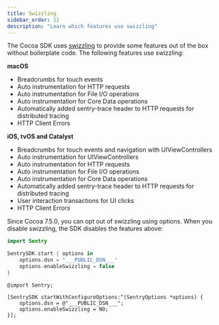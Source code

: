 ```yaml
---
title: Swizzling
sidebar_order: 12
description: "Learn which features use swizzling"
---
```


The Cocoa SDK uses [swizzling](https://nshipster.com/method-swizzling/) to provide some features out of the box without boilerplate code. The following features use swizzling:

**macOS**

- <PlatformLink to="/enriching-events/breadcrumbs/">
    Breadcrumbs for touch events
  </PlatformLink>
- <PlatformLink to="/performance/instrumentation/automatic-instrumentation/#network-tracking">
    Auto instrumentation for HTTP requests
  </PlatformLink>
- <PlatformLink to="/performance/instrumentation/automatic-instrumentation/#file-io-tracing">
    Auto instrumentation for File I/O operations
  </PlatformLink>
- <PlatformLink to="/performance/instrumentation/automatic-instrumentation/#core-data-tracing">
    Auto instrumentation for Core Data operations
  </PlatformLink>
- <PlatformLink to="/usage/distributed-tracing/">
    Automatically added sentry-trace header to HTTP requests for distributed
    tracing
  </PlatformLink>
- <PlatformLink to="/configuration/http-client-errors/">
    HTTP Client Errors
  </PlatformLink>

**iOS, tvOS and Catalyst**

- <PlatformLink to="/enriching-events/breadcrumbs/">
    Breadcrumbs for touch events and navigation with UIViewControllers
  </PlatformLink>
- <PlatformLink to="/performance/instrumentation/automatic-instrumentation/#uiviewcontroller-tracing">
    Auto instrumentation for UIViewControllers
  </PlatformLink>
- <PlatformLink to="/performance/instrumentation/automatic-instrumentation/#network-tracking">
    Auto instrumentation for HTTP requests
  </PlatformLink>
- <PlatformLink to="/performance/instrumentation/automatic-instrumentation/#file-io-tracing">
    Auto instrumentation for File I/O operations
  </PlatformLink>
- <PlatformLink to="/performance/instrumentation/automatic-instrumentation/#core-data-tracing">
    Auto instrumentation for Core Data operations
  </PlatformLink>
- <PlatformLink to="/usage/distributed-tracing/">
    Automatically added sentry-trace header to HTTP requests for distributed
    tracing
  </PlatformLink>
- <PlatformLink to="/performance/instrumentation/automatic-instrumentation/#user-interaction-tracing">
    User interaction transactions for UI clicks
  </PlatformLink>
- <PlatformLink to="/configuration/http-client-errors/">
    HTTP Client Errors
  </PlatformLink>

Since Cocoa 7.5.0, you can opt out of swizzling using options. When you disable swizzling, the SDK disables the features above:

<SignInNote />

```swift {tabTitle:Swift}
import Sentry

SentrySDK.start { options in
    options.dsn = "___PUBLIC_DSN___"
    options.enableSwizzling = false
}
```

```objc {tabTitle:Objective-C}
@import Sentry;

[SentrySDK startWithConfigureOptions:^(SentryOptions *options) {
    options.dsn = @"___PUBLIC_DSN___";
    options.enableSwizzling = NO;
}];
```
